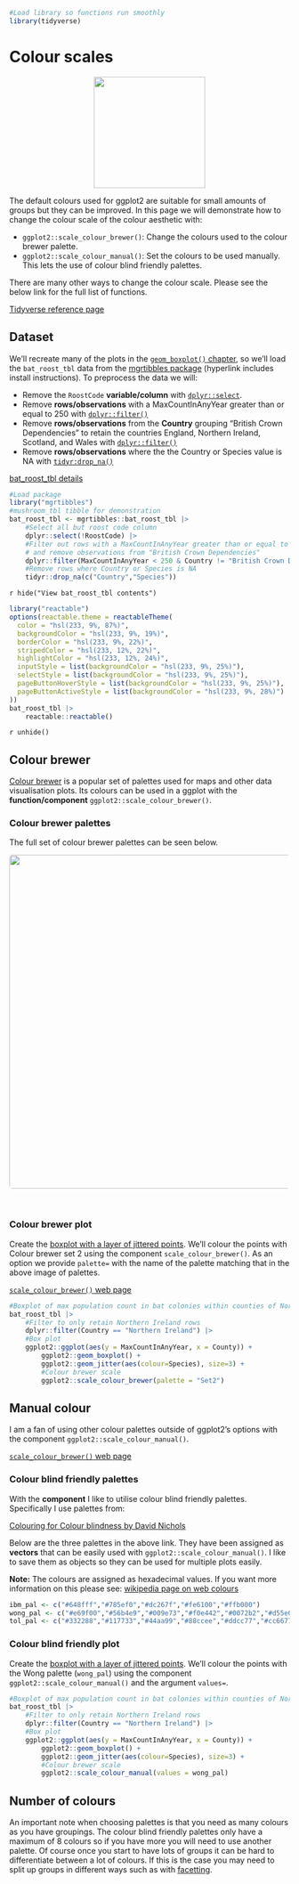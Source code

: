 ```r
#Load library so functions run smoothly
library(tidyverse)
```
# Colour scales

<center>
![](images/ggplot2_colour_scales.png){style="width:200px"}
</center>

The default colours used for ggplot2 are suitable for small amounts of groups but they can be improved.
In this page we will demonstrate how to change the colour scale of the colour aesthetic with:

- `ggplot2::scale_colour_brewer()`: Change the colours used to the colour brewer palette.
- `ggplot2::scale_colour_manual()`: Set the colours to be used manually. This lets the use of colour blind friendly palettes.

There are many other ways to change the colour scale. Please see the below link for the full list of functions.

[Tidyverse reference page](https://ggplot2.tidyverse.org//reference/index.html#scales)

## Dataset

We'll recreate many of the plots in the [`geom_boxplot()` chapter](/ggplot2/geom_boxplot.qmd), so we'll load the `bat_roost_tbl` data from the [mgrtibbles package](/datasets/mgrtibbles.qmd) (hyperlink includes install instructions).
To preprocess the data we will:

- Remove the `RoostCode` __variable/column__ with [`dplyr::select`](/dplyr/select.qmd).
- Remove __rows/observations__ with a MaxCountInAnyYear greater than or equal to 250 with [`dplyr::filter()`](/dplyr/filter.qmd)
- Remove __rows/observations__ from the __Country__ grouping "British Crown Dependencies" to retain the countries England, Northern Ireland, Scotland, and Wales with [`dplyr::filter()`](/dplyr/filter.qmd)
- Remove __rows/observations__ where the the Country or Species value is NA with [`tidyr:drop_na()`](/tidyr/drop_na.qmd)

[bat_roost_tbl details](https://github.com/m-gemmell/mgrtibbles/wiki/bat_roost_tbl)

```r
#Load package
library("mgrtibbles")
#mushroom_tbl tibble for demonstration
bat_roost_tbl <- mgrtibbles::bat_roost_tbl |>
    #Select all but roost code column
    dplyr::select(!RoostCode) |>
    #Filter out rows with a MaxCountInAnyYear greater than or equal to 250
    # and remove observations from "British Crown Dependencies"
    dplyr::filter(MaxCountInAnyYear < 250 & Country != "British Crown Dependencies") |>
    #Remove rows where Country or Species is NA
    tidyr::drop_na(c("Country","Species"))
```

`r hide("View bat_roost_tbl contents")`
```r
library("reactable")
options(reactable.theme = reactableTheme(
  color = "hsl(233, 9%, 87%)",
  backgroundColor = "hsl(233, 9%, 19%)",
  borderColor = "hsl(233, 9%, 22%)",
  stripedColor = "hsl(233, 12%, 22%)",
  highlightColor = "hsl(233, 12%, 24%)",
  inputStyle = list(backgroundColor = "hsl(233, 9%, 25%)"),
  selectStyle = list(backgroundColor = "hsl(233, 9%, 25%)"),
  pageButtonHoverStyle = list(backgroundColor = "hsl(233, 9%, 25%)"),
  pageButtonActiveStyle = list(backgroundColor = "hsl(233, 9%, 28%)")
))
bat_roost_tbl |>
    reactable::reactable()
```
`r unhide()`

## Colour brewer

[Colour brewer](https://colorbrewer2.org/#type=sequential&scheme=BuGn&n=3) is a popular set of palettes used for maps and other data visualisation plots.
Its colours can be used in a ggplot with the __function/component__ `ggplot2::scale_colour_brewer()`.

### Colour brewer palettes

The full set of colour brewer palettes can be seen below.

<center>
![](images/colourbrewer.png){style="width:600px; border-radius:5px"}
</center>
 <br>

### Colour brewer plot

Create the [boxplot with a layer of jittered points](/ggplot2/geom_boxplot.qmd#layer-of-jittered-points).
We'll colour the points with Colour brewer set 2 using the component `scale_colour_brewer()`.
As an option we provide `palette=` with the name of the palette matching that in the above image of palettes.

[`scale_colour_brewer()` web page](https://ggplot2.tidyverse.org//reference/scale_brewer.html)

```r
#Boxplot of max population count in bat colonies within counties of Northern Ireland
bat_roost_tbl |>
    #Filter to only retain Northern Ireland rows
    dplyr::filter(Country == "Northern Ireland") |>
    #Box plot
    ggplot2::ggplot(aes(y = MaxCountInAnyYear, x = County)) +
        ggplot2::geom_boxplot() +
        ggplot2::geom_jitter(aes(colour=Species), size=3) +
        #Colour brewer scale
        ggplot2::scale_colour_brewer(palette = "Set2")
```


## Manual colour

I am a fan of using other colour palettes outside of ggplot2's options with the component `ggplot2::scale_colour_manual()`.

[`scale_colour_brewer()` web page](https://ggplot2.tidyverse.org//reference/scale_manual.html)

### Colour blind friendly palettes

With the __component__ I like to utilise colour blind friendly palettes.
Specifically I use palettes from:

[Colouring for Colour blindness by David Nichols](https://davidmathlogic.com/colorblind/#%23D81B60-%231E88E5-%23FFC107-%23004D40)

Below are the three palettes in the above link.
They have been assigned as __vectors__ that can be easily used with `ggplot2::scale_colour_manual()`.
I like to save them as objects so they can be used for multiple plots easily.

__Note:__ The colours are assigned as hexadecimal values. If you want more information on this please see: [wikipedia page on web colours](https://en.wikipedia.org/wiki/Web_colors)

```r
ibm_pal <- c("#648fff","#785ef0","#dc267f","#fe6100","#ffb000")
wong_pal <- c("#e69f00","#56b4e9","#009e73","#f0e442","#0072b2","#d55e00","#cc79a7","#000000")
tol_pal <- c("#332288","#117733","#44aa99","#88ccee","#ddcc77","#cc6677","#aa4499","#882255")
```

### Colour blind friendly plot

Create the [boxplot with a layer of jittered points](/ggplot2/geom_boxplot.qmd#layer-of-jittered-points).
We'll colour the points with the Wong palette (`wong_pal`) using the component `ggplot2::scale_colour_manual()` and the argument `values=`.

```r
#Boxplot of max population count in bat colonies within counties of Northern Ireland
bat_roost_tbl |>
    #Filter to only retain Northern Ireland rows
    dplyr::filter(Country == "Northern Ireland") |>
    #Box plot
    ggplot2::ggplot(aes(y = MaxCountInAnyYear, x = County)) +
        ggplot2::geom_boxplot() +
        ggplot2::geom_jitter(aes(colour=Species), size=3) +
        #Colour brewer scale
        ggplot2::scale_colour_manual(values = wong_pal)
```

## Number of colours

An important note when choosing palettes is that you need as many colours as you have groupings.
The colour blind friendly palettes only have a maximum of 8 colours so if you have more you will need to use another palette.
Of course once you start to have lots of groups it can be hard to differentiate between a lot of colours.
If this is the case you may need to split up groups in different ways such as with [facetting](/ggplot2/facet.qmd#facets-as-an-aesthetic).